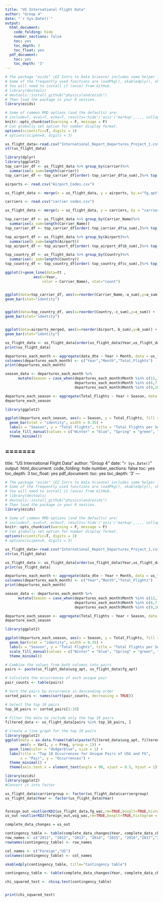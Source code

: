 ```yaml
---
title: "US International Flight Data"
author: "Group 4"
date: "`r Sys.Date()`"
output:
  html_document:
    code_folding: hide
    number_sections: false
    toc: yes
    toc_depth: 3
    toc_float: yes
  pdf_document:
    toc: yes
    toc_depth: '3'
---
```


```r
# The package "ezids" (EZ Intro to Data Science) includes some helper functions we developed for the course. 
# Some of the frequently used functions are loadPkg(), xkabledply(), xkablesummary(), uzscale(), etc.
# You will need to install it (once) from GitHub.
# library(devtools)
# devtools::install_github("physicsland/ezids")
# Then load the package in your R session.
library(ezids)
```

```r
# Some of common RMD options (and the defaults) are: 
# include=T, eval=T, echo=T, results='hide'/'asis'/'markup',..., collapse=F, warning=T, message=T, error=T, cache=T, fig.width=6, fig.height=4, fig.dim=c(6,4) #inches, fig.align='left'/'center','right', 
knitr::opts_chunk$set(warning = F, message = F)
# Can globally set option for number display format.
options(scientific=T, digits = 3) 
# options(scipen=9, digits = 3) 
```

```r
us_flight_data<-read.csv("International_Report_Departures_Project_1.csv")
str(us_flight_data)
```

```r
library(dplyr)
library(ggplot2)
top_carrier_df <- us_flight_data %>% group_by(carrier)%>%
  summarise(a_sum=length(carrier))
top_carrier_df <- top_carrier_df[order(-top_carrier_df$a_sum),]%>% top_n(5)

airports <- read.csv("Airport_Codes.csv")

us_flight_data <- merge(x = us_flight_data, y = airports, by.x="fg_apt", by.y="IATA")

carriers <- read.csv("carrier codes.csv")

us_flight_data <- merge(x = us_flight_data, y = carriers, by = "carrier")

top_carrier_df <- us_flight_data %>% group_by(Carrier_Name)%>%
  summarise(a_sum=length(Carrier_Name))
top_carrier_df <- top_carrier_df[order(-top_carrier_df$a_sum),]%>% top_n(5)

top_airport_df <- us_flight_data %>% group_by(Airport)%>%
  summarise(b_sum=length(Airport))
top_airport_df <- top_airport_df[order(-top_airport_df$b_sum),]%>% top_n(10)

top_country_df <- us_flight_data %>% group_by(Country)%>%
  summarise(c_sum=length(Country))
top_country_df <- top_country_df[order(-top_country_df$c_sum),]%>% top_n(5)
```

```r

ggplot()+geom_line(data=tt ,
             aes(x=Year,
                 color = Carrier_Name), stat="count")


ggplot(data=top_carrier_df, aes(x=reorder(Carrier_Name,-a_sum),y=a_sum)) +
geom_bar(stat="identity") 


ggplot(data=top_country_df, aes(x=reorder(Country,-c_sum),y=c_sum)) +
geom_bar(stat="identity") 


ggplot(data=airports_merged, aes(x=reorder(Airport,-b_sum),y=b_sum)) +
geom_bar(stat="identity") 
```

```r
us_flight_data <- us_flight_data[order(us_flight_data$Year,us_flight_data$Month),]
print(us_flight_data)
```

```r
departures_each_month <- aggregate(data_dte ~ Year + Month, data = us_flight_data, FUN = length)
colnames(departures_each_month) <- c("Year","Month","Total_Flights")
print(departures_each_month)
```

```r
season_data <- departures_each_month %>% 
      mutate(Season = case_when(departures_each_month$Month %in% c(12,1,2) ~ 'Winter',                                       departures_each_month$Month %in% c(3,4,5) ~ 'Spring',
                                departures_each_month$Month %in% c(6,7,8) ~ 'Summer',
                                departures_each_month$Month %in% c(9,10,11) ~ 'Fall'))

departure_each_season <- aggregate(Total_Flights ~ Year + Season, data = season_data, FUN = sum)
departure_each_season
```

```r
library(ggplot2)

ggplot(departure_each_season, aes(x = Season, y = Total_Flights, fill = Season)) +
  geom_bar(stat = "identity", width = 0.35) +
  labs(x = "Season", y = "Total Flights", title = "Total Flights per Season") +
  scale_fill_manual(values = c("Winter" = "blue", "Spring" = "green", "Summer" = "orange", "Fall" = "red")) +
  theme_minimal()
```
=======
---
title: "US International Flight Data "
author: "Group 4"
date: "`r Sys.Date()`"
output:
  html_document:
    code_folding: hide
    number_sections: false
    toc: yes
    toc_depth: 3
    toc_float: yes
  pdf_document:
    toc: yes
    toc_depth: '3'
---

```r
# The package "ezids" (EZ Intro to Data Science) includes some helper functions we developed for the course. 
# Some of the frequently used functions are loadPkg(), xkabledply(), xkablesummary(), uzscale(), etc.
# You will need to install it (once) from GitHub.
# library(devtools)
# devtools::install_github("physicsland/ezids")
# Then load the package in your R session.
library(ezids)
```

```r
# Some of common RMD options (and the defaults) are: 
# include=T, eval=T, echo=T, results='hide'/'asis'/'markup',..., collapse=F, warning=T, message=T, error=T, cache=T, fig.width=6, fig.height=4, fig.dim=c(6,4) #inches, fig.align='left'/'center','right', 
knitr::opts_chunk$set(warning = F, message = F)
# Can globally set option for number display format.
options(scientific=T, digits = 3) 
# options(scipen=9, digits = 3) 
```

```r
us_flight_data<-read.csv("International_Report_Departures_Project_1.csv")
str(us_flight_data)
```

```r
us_flight_data <- us_flight_data[order(us_flight_data$Year,us_flight_data$Month),]
print(us_flight_data)
```

```r
departures_each_month <- aggregate(data_dte ~ Year + Month, data = us_flight_data, FUN = length)
colnames(departures_each_month) <- c("Year","Month","Total_Flights")
print(departures_each_month)
```

```r
season_data <- departures_each_month %>% 
      mutate(Season = case_when(departures_each_month$Month %in% c(12,1,2) ~ 'Winter',                                       departures_each_month$Month %in% c(3,4,5) ~ 'Spring',
                                departures_each_month$Month %in% c(6,7,8) ~ 'Summer',
                                departures_each_month$Month %in% c(9,10,11) ~ 'Fall'))

departure_each_season <- aggregate(Total_Flights ~ Year + Season, data = season_data, FUN = sum)
departure_each_season
```

```r
library(ggplot2)

ggplot(departure_each_season, aes(x = Season, y = Total_Flights, fill = Season)) +
  geom_bar(stat = "identity", width = 0.35) +
  labs(x = "Season", y = "Total Flights", title = "Total Flights per Season") +
  scale_fill_manual(values = c("Winter" = "blue", "Spring" = "green", "Summer" = "orange", "Fall" = "red")) +
  theme_minimal()
```

```r

# Combine the values from both columns into pairs
pairs <- paste(us_flight_data$usg_apt, us_flight_data$fg_apt)

# Calculate the occurrences of each unique pair
pair_counts <- table(pairs)

# Sort the pairs by occurrence in descending order
sorted_pairs <- names(sort(pair_counts, decreasing = TRUE))

# Select the top 10 pairs
top_10_pairs <- sorted_pairs[1:10]

# Filter the data to include only the top 10 pairs
filtered_data <- us_flight_data[pairs %in% top_10_pairs, ]

# Create a line graph for the top 10 pairs
library(ggplot2)
ggplot(data = as.data.frame(table(paste(filtered_data$usg_apt, filtered_data$fg_apt))), 
       aes(x = Var1, y = Freq, group = 1)) +
  geom_line(color = "dodgerblue", size = 1) +
  labs(title = "Top 10 Occurrences for Unique Pairs of USG and FG",
       x = "Pair", y = "Occurrences") +
  theme_minimal() +
  theme(axis.text.x = element_text(angle = 90, vjust = 0.5, hjust = 1))
```
```r
library(ezids)
library(ggplot2)
#Convert it into factor

us_flight_data$carriergroup <- factor(us_flight_data$carriergroup)
us_flight_data$Year <- factor(us_flight_data$Year)


foreign_out =outlierKD2(us_flight_data,fg_wac,rm=TRUE,boxplt=TRUE,histogram = TRUE,qqplt=TRUE)
us_out =outlierKD2(foreign_out,usg_wac,rm=TRUE,boxplt=TRUE,histogram = TRUE,qqplt=TRUE)

complete_data_changes = us_out
```
```r

contingency_table <- table(complete_data_changes$Year, complete_data_changes$carriergroup)
row_names <- c("2011", "2012", "2013", "2014", "2015", "2016","2017","2018","2019","2020")
rownames(contingency_table) <- row_names

col_names <- c("Foreign","US")
colnames(contingency_table) <- col_names

xkabledply(contingency_table, title="Contingency table")
```
```r
contingency_table <- table(complete_data_changes$Year, complete_data_changes$carriergroup)

chi_squared_test <- chisq.test(contingency_table)


print(chi_squared_test)
```
